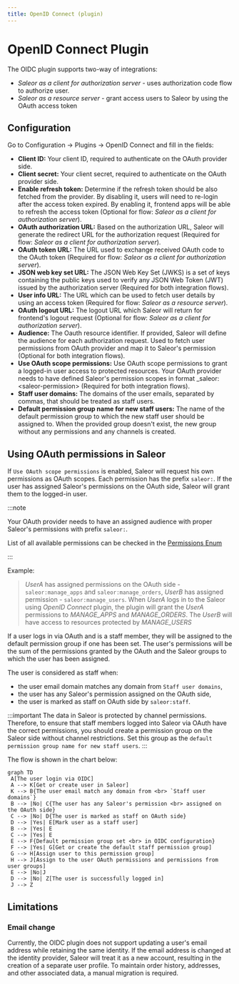 ```yaml
---
title: OpenID Connect (plugin)
---
```


# OpenID Connect Plugin

The OIDC plugin supports two-way of integrations:

- _Saleor as a client for authorization server_ - uses authorization code flow to authorize user.
- _Saleor as a resource server_ - grant access users to Saleor by using the OAuth access token

## Configuration

Go to Configuration -> Plugins -> OpenID Connect and fill in the fields:

- **Client ID:** Your client ID, required to authenticate on the OAuth provider side.
- **Client secret:** Your client secret, required to authenticate on the OAuth provider side.
- **Enable refresh token:** Determine if the refresh token should be also fetched from the provider. By disabling it, users will need to re-login after the access token expired. By enabling it, frontend apps will be able to refresh the access token (Optional for flow: _Saleor as a client for authorization server_).
- **OAuth authorization URL:** Based on the authorization URL, Saleor will generate the redirect URL for the authorization request (Required for flow: _Saleor as a client for authorization server_).
- **OAuth token URL:** The URL used to exchange received OAuth code to the OAuth token (Required for flow: _Saleor as a client for authorization server_).
- **JSON web key set URL:** The JSON Web Key Set (JWKS) is a set of keys containing the public
  keys used to verify any JSON Web Token (JWT) issued by the authorization server (Required for both integration flows).
- **User info URL:** The URL which can be used to fetch user details by using an access token (Required for flow: _Saleor as a resource server_).
- **OAuth logout URL:** The logout URL which Saleor will return for frontend's logout request (Optional for flow: _Saleor as a client for authorization server_).
- **Audience:** The Oauth resource identifier. If provided, Saleor will define the audience for each authorization request. Used to fetch user permissions from OAuth provider and map it to Saleor's permission (Optional for both integration flows).
- **Use OAuth scope permissions:** Use OAuth scope permissions to grant a logged-in user access to protected resources. Your OAuth provider needs to have defined Saleor's permission scopes in format \_saleor:&lt;saleor-permission&gt; (Required for both integration flows).
- **Staff user domains:** The domains of the user emails, separated by commas, that should be treated as staff users.
- **Default permission group name for new staff users:** The name of the default permission group to which the new staff user should be assigned to.
  When the provided group doesn't exist, the new group without any permissions and any channels is created.

## Using OAuth permissions in Saleor

If `Use OAuth scope permissions` is enabled, Saleor will request his own permissions as OAuth scopes. Each permission has the prefix `saleor:`. If the user has assigned Saleor's permissions on the OAuth side, Saleor will grant them to the logged-in user.

:::note

Your OAuth provider needs to have an assigned audience with proper Saleor's permissions with prefix `saleor:`.

List of all available permissions can be checked in the [Permissions Enum](/api-reference/users/enums/permission-enum.mdx)

:::

Example:
> _UserA_ has assigned permissions on the OAuth side - `saleor:manage_apps` and `saleor:manage_orders`, _UserB_ has assigned
> permission - `saleor:manage_users`. When _UserA_ logs in to the Saleor using _OpenID Connect_ plugin, the plugin will grant the _UserA_
> permissions to _MANAGE_APPS_ and _MANAGE_ORDERS_. The _UserB_ will have access to resources protected by _MANAGE_USERS_

If a user logs in via OAuth and is a staff member, they will be assigned to the default
permission group if one has been set. The user's permissions will be the sum of the permissions
granted by the OAuth and the Saleor groups to which the user has been assigned.

The user is considered as staff when:

- the user email domain matches any domain from `Staff user domains`,
- the user has any Saleor's permission assigned on the OAuth side,
- the user is marked as staff on OAuth side by `saleor:staff`.

:::important
The data in Saleor is protected by channel permissions. Therefore, to ensure that staff
members logged into Saleor via OAuth have the correct permissions, you should create
a permission group on the Saleor side without channel restrictions.
Set this group as the `default permission group name for new staff users`.
:::

The flow is shown in the chart below:

```mermaid
graph TD
 A[The user login via OIDC]
 A --> K[Get or create user in Saleor]
 K --> B{The user email match any domain from <br> `Staff user domains`}
 B --> |No| C{The user has any Saleor's permission <br> assigned on the OAuth side}
 C --> |No| D{The user is marked as staff on OAuth side}
 D --> |Yes| E[Mark user as a staff user]
 B --> |Yes| E
 C --> |Yes| E
 E --> F{Default permission group set <br> in OIDC configuration}
 F --> |Yes| G[Get or create the default staff permission group]
 G --> H[Assign user to this permission group]
 H --> J[Assign to the user OAuth permissions and permissions from user groups]
 E --> |No|J
 D --> |No| Z[The user is successfully logged in]
 J --> Z
```

## Limitations
### Email change
Currently, the OIDC plugin does not support updating a user's email address while retaining the same identity. If the email address is changed at the identity provider, Saleor will treat it as a new account, resulting in the creation of a separate user profile. To maintain order history, addresses, and other associated data, a manual migration is required.